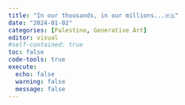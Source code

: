---
title: "In our thousands, in our millions...🇵🇸"
date: "2024-01-02"
categories: [Palestine, Generative Art]
editor: visual
#self-contained: true
toc: false
code-tools: true
execute:
  echo: false
  warning: false
  message: false
---

::: {#sketch-container style="max-width: 920px;"}
```{=html}
<script src="https://cdnjs.cloudflare.com/ajax/libs/p5.js/1.9.0/p5.js"></script>

<script src="OPTIBuffer-Bold.otf"></script>

<script>
let font; // Font variable
let particles = []; // Array to store particles
let particleText = "IN OUR THOUSANDS, IN OUR MILLIONS, WE ARE ALL PALESTINIANS!"; // Text to be displayed
let fontSize; // Font size
let maxWidth; // Maximum width for text
let textHeight; // Height of the text
let particlePool = []; // Particle pool for reusing particles - method from game dev

// Preload function to load font
function preload() {
    font = loadFont('OPTIBuffer-Bold.otf')//  'Atkinson-Hyperlegible-Regular-102.otf'); // Replace with your font
}

// Setup function to initialize canvas and text setup
function setup() {
    let sketchContainer = document.getElementById('sketch-container');
    let divWidth = sketchContainer.offsetWidth;

    textFont(font);
    fontSize = Math.sqrt(divWidth * 0.9) * 2.8; // Set font size to square root of div width
    textSize(fontSize);
    maxWidth = divWidth * 0.9; // Set maximum text width to 95% of div width

    setupText(); // This will calculate textHeight

    let canvas = createCanvas(divWidth, textHeight); // Set canvas height to textHeight
    canvas.parent('sketch-container');
    //pixelDensity(1);
}

// Function to handle window resize event
function windowResized() {
    let sketchContainer = document.getElementById('sketch-container');
    let divWidth = sketchContainer.offsetWidth;

    fontSize = Math.sqrt(divWidth * 0.9) * 2.8; // Recalculate font size
    textSize(fontSize);
    maxWidth = divWidth * 0.9; // Recalculate maximum text width
    setupText(); // Recalculate textHeight

    resizeCanvas(divWidth, textHeight); // Adjust canvas size
}

// Function to setup text particles
function setupText() {
    particles = [];
    particlePool = [];
    let x = 10;
    let y = fontSize;
    textHeight = 0; // Reset text height

    let words = particleText.split(' ');
    for (let i = 0; i < words.length; i++) {
        let wordWidth = textWidth(words[i] + ' ');
        if (x + wordWidth > maxWidth) {
            x = 10;
            y += fontSize;
        }

        let points = font.textToPoints(words[i], x, y, fontSize, {
            sampleFactor: 0.3
        });

        for (let j = 0; j < points.length; j++) {
            let particle;
            if (particlePool.length > 0) {
                particle = particlePool.pop(); // Reuse particle from the pool
                particle.reset(points[j].x, points[j].y);
            } else {
                particle = new Particle(points[j].x, points[j].y); // Create new particle
            }
            particles.push(particle);
        }

        x += wordWidth;
        textHeight = Math.max(textHeight, y); // Update text height
    }
    textHeight += 5; // Add 5px padding below the last word
}

let colors = ['#e4312b', '#000000', '#149954']; // Color array

// Particle class
class Particle {
    constructor(x, y) {
        this.pos = createVector(random(width), random(height)); // Initialize position randomly
        this.target = createVector(x, y); // Target vector
        this.vel = p5.Vector.random2D(); // Velocity vector
        this.acc = createVector(); // Acceleration vector
        this.maxspeed = 6; //10; // Maximum speed
        this.maxforce = 1; // Maximum steering force
        let c = color(random(colors)); // Choose a random color
        this.color = [red(c), green(c), blue(c)]; // Set particle color
    }

    // Reset particle position and target
    reset(x, y) {
        this.pos.set(random(width), random(height));
        this.target.set(x, y);
    }

    // Apply behaviors to particle
    behaviors() {
        let arrive = this.arrive(this.target); // Apply arrive behavior
        let mouse = createVector(mouseX, mouseY); // Get mouse position
        let flee = this.flee(mouse); // Apply flee behavior

        arrive.mult(1); // Adjust arrive behavior weight
        flee.mult(5); // Adjust flee behavior weight

        this.applyForce(arrive); // Apply arrive force
        this.applyForce(flee); // Apply flee force
    }

    // Apply force to particle
    applyForce(f) {
        this.acc.add(f); // Add force to acceleration
    }

    // Update particle position and velocity
    update() {
        this.pos.add(this.vel); // Update position
        this.vel.add(this.acc); // Update velocity
        this.acc.mult(0); // Reset acceleration
    }

    // Display particle
    show() {
        fill(this.color[0], this.color[1], this.color[2]);
        noStroke();
        ellipse(this.pos.x, this.pos.y, 4, 4); // Draw particle as ellipse - will render faster apparently
    }

    // Arrive behavior
    arrive(target) {
        let desired = p5.Vector.sub(target, this.pos); // Calculate desired vector
        let d = desired.mag(); // Calculate distance to target
        let speed = this.maxspeed; // Set speed to maximum speed
        if (d < 100) { // If distance is less than 100, adjust speed
            speed = map(d, 0, 100, 0, this.maxspeed);
        }
        desired.setMag(speed); // Set desired vector magnitude
        let steer = p5.Vector.sub(desired, this.vel); // Calculate steering force
        steer.limit(this.maxforce); // Limit steering force
        return steer; // Return steering force
    }

    // Flee behavior
    flee(target) {
        let desired = p5.Vector.sub(target, this.pos); // Calculate desired vector
        let d = desired.mag(); // Calculate distance to target
        if (d < 50) { // If distance is less than 50, flee from target
            desired.setMag(this.maxspeed); // Set desired vector magnitude
            desired.mult(-1); // Reverse desired vector
            let steer = p5.Vector.sub(desired, this.vel); // Calculate steering force
            steer.limit(this.maxforce); // Limit steering force
            return steer; // Return steering force
        } else {
            return createVector(0, 0); // Return zero vector if not fleeing
        }
    }
}

// Draw function to update and display particles
function draw() {
    background(255); // Set background color
    particles.forEach(particle => {
        particle.behaviors(); // Apply behaviors to particle
        particle.update(); // Update particle position and velocity
        particle.show(); // Display particle
    });
}

// Function to return particles to the pool
function returnParticlesToPool() {
    particles.forEach(particle => {
        particlePool.push(particle);
    });
    particles = [];
}

function resetAnimation() {
    clear(); // Clears the canvas
    returnParticlesToPool(); // Returns current particles to the pool
    setupText(); // Recreates particles for the text
    draw(); // Draws the new state of the particles
}

function mouseClicked() {
    // Check if the click is inside the canvas or a specific div
    if (mouseX > 0 && mouseX < width && mouseY > 0 && mouseY < height) {
        resetAnimation();
    }
}
</script>
```
:::
